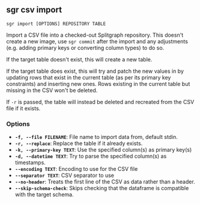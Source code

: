 
## sgr csv import

```sgr import [OPTIONS] REPOSITORY TABLE```

Import a CSV file into a checked-out Splitgraph repository. This doesn't create a new image, use `sgr commit`
after the import and any adjustments (e.g. adding primary keys or converting column types) to do so.

If the target table doesn't exist, this will create a new table.

If the target table does exist, this will try and patch the new values in by updating rows that exist in the
current table (as per its primary key constraints) and inserting new ones. Rows existing in the current table
but missing in the CSV won't be deleted.

If `-r` is passed, the table will instead be deleted and recreated from the CSV file if it exists.

### Options

  * **`-f, --file FILENAME`**: File name to import data from, default stdin.
  * **`-r, --replace`**: Replace the table if it already exists.
  * **`-k, --primary-key TEXT`**: Use the specified column(s) as primary key(s)
  * **`-d, --datetime TEXT`**: Try to parse the specified column(s) as timestamps.
  * **`--encoding TEXT`**: Encoding to use for the CSV file
  * **`--separator TEXT`**: CSV separator to use
  * **`--no-header`**: Treats the first line of the CSV as data rather than a header.
  * **`--skip-schema-check`**: Skips checking that the dataframe is compatible with the target schema.
